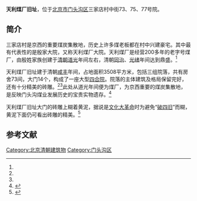 {{文物保护单位
|级别 = 省级
|省区市 = 北京市
|图片 = 
|名称 = 天利煤厂旧址
|编号 = 6-24
|分类 = 近现代重要史迹及代表性建筑
|时代 = [[清|清]]
|所在 = [[门头沟区|门头沟区]]三家店村中街73、75、77号院
|登录 =2001年7月12日
}}
'''天利煤厂旧址'''，位于[[北京市|北京市]][[门头沟区|门头沟区]]三家店村中街73、75、77号院。

==简介==
三家店村是京西的重要煤炭集散地，历史上许多煤老板都在村中兴建豪宅。其中最有代表性的是殷家大院，又称天利煤厂大院。天利煤厂是经营200多年的老字号煤厂，由殷姓家族创建于[[清朝|清朝]][[道光|道光]]年间左右，清朝[[同治|同治]]、[[光绪|光绪]]年间达到鼎盛。<ref name=bjrb/>

天利煤厂旧址建于清朝[[咸丰_(年号)|咸丰]]年间，占地面积3508平方米，包括三组院落，共有房舍73间，大门14个，构成了一座大型[[四合院|四合院]]。院落的主体建筑及格局保留完好，还有十分精美的砖雕。<ref name=bjrb/><ref name=dlp/>此处从道光年间便为煤厂，为京西重要的煤炭集散地，是反映门头沟煤业发展历史的宝贵实物遗存。<ref name=dlp>{{Cite web |url=http://www.southcn.com/law/fzzt/fgsjk/200510140357.htm |title=北京市人民政府关于公布本市第六批文物保护单位和对已公布的市级文物保护单位勘误的通知，南方网，2005年10月14日 |access-date=2014年1月6日 |archive-date=2015年2月5日 |archive-url=https://web.archive.org/web/20150205152746/http://www.southcn.com/law/fzzt/fgsjk/200510140357.htm |dead-url=no }}</ref>

天利煤厂旧址大门的砖雕上糊着黄泥，据说是[[文化大革命|文化大革命]]时为避免“[[破四旧|破四旧]]”而糊，黄泥下面仍可看出砖雕的精美。<ref name=bjrb>{{Cite web |url=http://bjrb.bjd.com.cn/html/2013-02/20/content_49529.htm |title=三家店：京西古道第一村，北京日报，2013年02月20日 |access-date=2014年1月6日 |archive-date=2014年1月6日 |archive-url=https://web.archive.org/web/20140106193851/http://bjrb.bjd.com.cn/html/2013-02/20/content_49529.htm |dead-url=yes }}</ref>

==参考文献==
{{reflist}}

{{北京市文物保护单位}}
[[Category:北京清朝建筑物|Category:北京清朝建筑物]]
[[Category:门头沟区|Category:门头沟区]]